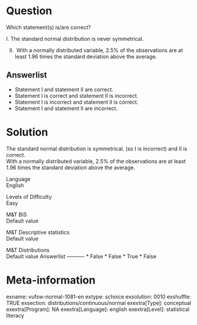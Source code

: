 Question
========
Which statement(s) is/are correct?  
  
I. The standard normal distribution is never symmetrical.  
  
II.  With a normally distributed variable, 2.5% of the observations are
at least 1.96 times the standard deviation above the average.

Answerlist
----------
* Statement I and statement II are correct.
* Statement I is correct and statement II is incorrect.
* Statement I is incorrect and statement II is correct.
* Statement I and statement II are incorrect.

Solution
========





The standard normal distribution is symmetrical. (so I is incorrect) and
II is correct.  
With a normally distributed variable, 2.5% of the observations are at
least 1.96 times the standard deviation above the average.





Language  
English

Levels of Difficulty  
Easy

M&T BIS  
Default value

M&T Descriptive statistics  
Default value

M&T Distributions  
Default value
Answerlist
----------
* False
* False
* True
* False

Meta-information
================
exname: vufsw-normal-1081-en
extype: schoice
exsolution: 0010
exshuffle: TRUE
exsection: distributions/continuous/normal
exextra[Type]: conceptual
exextra[Program]: NA
exextra[Language]: english
exextra[Level]: statistical literacy

